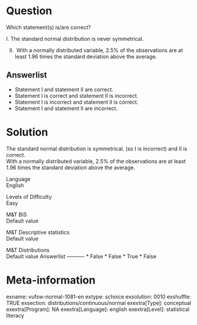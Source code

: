 Question
========
Which statement(s) is/are correct?  
  
I. The standard normal distribution is never symmetrical.  
  
II.  With a normally distributed variable, 2.5% of the observations are
at least 1.96 times the standard deviation above the average.

Answerlist
----------
* Statement I and statement II are correct.
* Statement I is correct and statement II is incorrect.
* Statement I is incorrect and statement II is correct.
* Statement I and statement II are incorrect.

Solution
========





The standard normal distribution is symmetrical. (so I is incorrect) and
II is correct.  
With a normally distributed variable, 2.5% of the observations are at
least 1.96 times the standard deviation above the average.





Language  
English

Levels of Difficulty  
Easy

M&T BIS  
Default value

M&T Descriptive statistics  
Default value

M&T Distributions  
Default value
Answerlist
----------
* False
* False
* True
* False

Meta-information
================
exname: vufsw-normal-1081-en
extype: schoice
exsolution: 0010
exshuffle: TRUE
exsection: distributions/continuous/normal
exextra[Type]: conceptual
exextra[Program]: NA
exextra[Language]: english
exextra[Level]: statistical literacy

